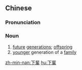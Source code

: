==Chinese==
{{zh-forms|s=下辈}}

===Pronunciation===
{{zh-pron
|m=xiàbèi
|c=haa6 bui3
|mn=qz:ě-pòe/tw,xm:ē-pòe/zz:ēe-pòe
|cat=n
}}

===Noun===
{{zh-noun}}

# [[future]] [[generation]]s; [[offspring]]
# [[younger]] generation of a [[family]]

[[zh-min-nan:下輩]]
[[hu:下輩]]
